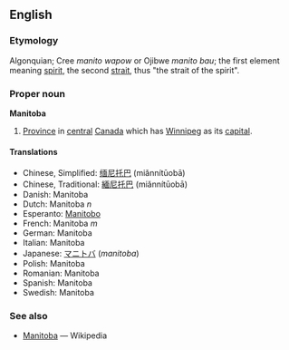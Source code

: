 {{wikipedia}}

==English==
===Etymology===
Algonquian; Cree ''manito wapow'' or Ojibwe ''manito bau''; the first element meaning [[spirit]], the second [[strait]], thus "the strait of the spirit".

===Proper noun===
'''Manitoba'''
# [[Province]] in [[central]] [[Canada]] which has [[Winnipeg]] as its [[capital]].

====Translations====
*Chinese, Simplified: [[缅尼托巴]] (miǎnnítūobā)
*Chinese, Traditional: [[緬尼托巴]] (miǎnnítūobā)
*Danish: Manitoba
*Dutch: Manitoba ''n''
*Esperanto: [[Manitobo]]
*French: Manitoba ''m''
*German: Manitoba
*Italian: Manitoba
*Japanese: [[マニトバ]] (''manitoba'')
*Polish: Manitoba
*Romanian: Manitoba
*Spanish: Manitoba
*Swedish: Manitoba

===See also===
*[[w:Manitoba|Manitoba]] — Wikipedia